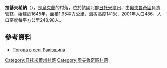 {{coord|51|15|35|N|28|53|38|E|scale:30000|display=title}}

'''拉基夫希納'''（{{lang-uk|Раківщина}}），是[[烏克蘭|烏克蘭]]的村落，位於該國北部[[日托米爾州|日托米爾州]]，由[[奧夫魯奇區|奧夫魯奇區]]負責管轄，始建於1645年，面積1.95平方公里，海拔高度141米，2001年人口486，人口密度每平方公里248.98人。

==參考資料==
* [http://weather.in.ua/ua/zhitomirskaja/22106 Погода в селі Раківщина] {{Wayback|url=http://weather.in.ua/ua/zhitomirskaja/22106 |date=20111219154112 }}

{{DEFAULTSORT:Раківщина}}
[[Category:日托米爾州村落|Category:日托米爾州村落]]
[[Category:奧夫魯奇區村落|Category:奧夫魯奇區村落]]


{{Zhytomyr-geo-stub}}